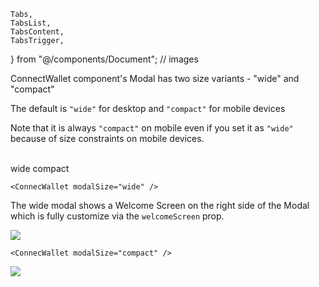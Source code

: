 	Tabs,
	TabsList,
	TabsContent,
	TabsTrigger,
} from "@/components/Document";
// images

ConnectWallet component's Modal has two size variants - "wide" and "compact"

The default is `"wide"` for desktop and `"compact"` for mobile devices

Note that it is always `"compact"` on mobile even if you set it as `"wide"` because of size constraints on mobile devices.

<br />

<Tabs defaultValue='wide'>
  <TabsList>
    <TabsTrigger value='wide'> wide </TabsTrigger>
    <TabsTrigger value='compact'> compact </TabsTrigger>
  </TabsList>

<TabsContent value='wide'>

```tsx
<ConnecWallet modalSize="wide" />
```

The wide modal shows a Welcome Screen on the right side of the Modal which is fully customize via the `welcomeScreen` prop.

<Image src={ConnectWalletDarkWideImage} className="rounded-lg border" />

</TabsContent>

<TabsContent value='compact'>

```tsx
<ConnecWallet modalSize="compact" />
```

<Image src={ConnectWalletDarkCompactImage} className="rounded-lg border" />

</TabsContent>
</Tabs>
